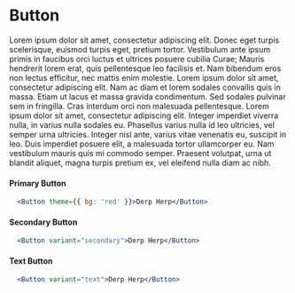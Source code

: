 # Button


Lorem ipsum dolor sit amet, consectetur adipiscing elit. Donec eget turpis scelerisque, euismod turpis eget,
pretium tortor. Vestibulum ante ipsum primis in faucibus orci luctus et ultrices posuere cubilia Curae; Mauris
hendrerit lorem erat, quis pellentesque leo facilisis et. Nam bibendum eros non lectus efficitur, nec mattis
enim molestie. Lorem ipsum dolor sit amet, consectetur adipiscing elit. Nam ac diam et lorem sodales convallis
quis in massa. Etiam ut lacus et massa gravida condimentum. Sed sodales pulvinar sem in fringilla. Cras interdum
orci non malesuada pellentesque. Lorem ipsum dolor sit amet, consectetur adipiscing elit. Integer imperdiet
viverra nulla, in varius nulla sodales eu. Phasellus varius nulla id leo ultricies, vel semper urna ultricies.
Integer nisl ante, varius vitae venenatis eu, suscipit in leo. Duis imperdiet posuere elit, a malesuada tortor
ullamcorper eu. Nam vestibulum mauris quis mi commodo semper. Praesent volutpat, urna ut blandit aliquet, magna
turpis pretium ex, vel eleifend nulla diam ac nibh.

#### Primary Button
```jsx
  <Button theme={{ bg: 'red' }}>Derp Herp</Button>
```

#### Secondary Button
```jsx
  <Button variant="secondary">Derp Herp</Button>
```

#### Text Button
```jsx
  <Button variant="text">Derp Herp</Button>
```
